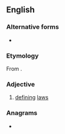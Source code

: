 ==English==

===Alternative forms===
* {{l|en|nomothetical}}

===Etymology===
From {{der|en|grc|νομοθετικός}}.

===Adjective===
{{en-adj}}

# {{lb|en|rare}} [[define|defining]] [[law]]s

===Anagrams===
* {{anagrams|en|monothetic}}